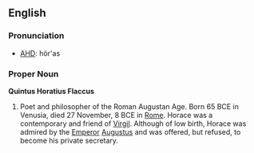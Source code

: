 ==English==
=== Pronunciation ===
*[[w:AHD|AHD]]: hör'as

=== Proper Noun ===

'''Quintus Horatius Flaccus'''

# Poet and philosopher of the Roman Augustan Age. Born 65 BCE in Venusia, died 27 November, 8 BCE in [[Rome]]. Horace was a contemporary and friend of [[Virgil]]. Although of low birth, Horace was admired by the [[Emperor]] [[Augustus]] and was offered, but refused, to become his private secretary.